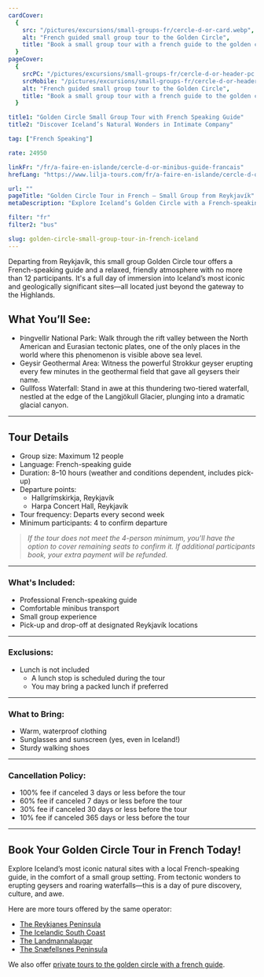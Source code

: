 ```yaml
---
cardCover:
  {
    src: "/pictures/excursions/small-groups-fr/cercle-d-or-card.webp",
    alt: "French guided small group tour to the Golden Circle",
    title: "Book a small group tour with a french guide to the golden circle in Iceland",
  }
pageCover:
  {
    srcPC: "/pictures/excursions/small-groups-fr/cercle-d-or-header-pc.webp",
    srcMobile: "/pictures/excursions/small-groups-fr/cercle-d-or-header-mobile.webp",
    alt: "French guided small group tour to the Golden Circle",
    title: "Book a small group tour with a french guide to the golden circle in Iceland",
  }

title1: "Golden Circle Small Group Tour with French Speaking Guide"
title2: "Discover Iceland’s Natural Wonders in Intimate Company"

tag: ["French Speaking"]

rate: 24950

linkFr: "/fr/a-faire-en-islande/cercle-d-or-minibus-guide-francais"
hrefLang: "https://www.lilja-tours.com/fr/a-faire-en-islande/cercle-d-or-minibus-guide-francais"

url: ""
pageTitle: "Golden Circle Tour in French – Small Group from Reykjavík"
metaDescription: "Explore Iceland’s Golden Circle with a French-speaking guide. Visit Þingvellir, Geysir, and Gullfoss in a small group of 12. Book your tour from Reykjavík."

filter: "fr"
filter2: "bus"

slug: golden-circle-small-group-tour-in-french-iceland
---
```


Departing from Reykjavík, this small group Golden Circle tour offers a French-speaking guide and a relaxed, friendly atmosphere with no more than 12 participants. It's a full day of immersion into Iceland’s most iconic and geologically significant sites—all located just beyond the gateway to the Highlands.

## What You’ll See:

- Þingvellir National Park: Walk through the rift valley between the North American and Eurasian tectonic plates, one of the only places in the world where this phenomenon is visible above sea level.
- Geysir Geothermal Area: Witness the powerful Strokkur geyser erupting every few minutes in the geothermal field that gave all geysers their name.
- Gullfoss Waterfall: Stand in awe at this thundering two-tiered waterfall, nestled at the edge of the Langjökull Glacier, plunging into a dramatic glacial canyon.

---

## Tour Details

- Group size: Maximum 12 people
- Language: French-speaking guide
- Duration: 8–10 hours (weather and conditions dependent, includes pick-up)
- Departure points:
  - Hallgrímskirkja, Reykjavík
  - Harpa Concert Hall, Reykjavík
- Tour frequency: Departs every second week
- Minimum participants: 4 to confirm departure

> _If the tour does not meet the 4-person minimum, you'll have the option to cover remaining seats to confirm it. If additional participants book, your extra payment will be refunded._

---

### What's Included:

- Professional French-speaking guide
- Comfortable minibus transport
- Small group experience
- Pick-up and drop-off at designated Reykjavík locations

---

### Exclusions:

- Lunch is not included
  - A lunch stop is scheduled during the tour
  - You may bring a packed lunch if preferred

---

### What to Bring:

- Warm, waterproof clothing
- Sunglasses and sunscreen (yes, even in Iceland!)
- Sturdy walking shoes

---

### Cancellation Policy:

- 100% fee if canceled 3 days or less before the tour
- 60% fee if canceled 7 days or less before the tour
- 30% fee if canceled 30 days or less before the tour
- 10% fee if canceled 365 days or less before the tour

---

## Book Your Golden Circle Tour in French Today!

Explore Iceland’s most iconic natural sites with a local French-speaking guide, in the comfort of a small group setting. From tectonic wonders to erupting geysers and roaring waterfalls—this is a day of pure discovery, culture, and awe.

<script
  type="text/javascript"
  src="https://widgets.bokun.io/assets/javascripts/apps/build/BokunWidgetsLoader.js?bookingChannelUUID=97236c68-b945-4a96-8587-660bdc4c45fd"
  async
></script>

<div
  class="bokunWidget"
  data-src="https://widgets.bokun.io/online-sales/97236c68-b945-4a96-8587-660bdc4c45fd/experience-calendar/969287"
></div>

Here are more tours offered by the same operator:

- <a href="/things-to-do-iceland/reykjanes-peninsula-small-group-tour-in-french/" title="Guided tours in french">The Reykjanes Peninsula</a>
- <a href="/things-to-do-iceland/south-coast-small-group-tour-in-french-iceland/" title="Guided tours in french">The Icelandic South Coast</a>
- <a href="/things-to-do-iceland/landmannalaugar-icelandic-highlands-small-group-tour-in-french/" title="Guided tours in french">The Landmannalaugar</a>
- <a href="/things-to-do-iceland/snaefellsnes-peninsula-small-group-tour-in-french/" title="Guided tours in french">The Snæfellsnes Peninsula</a>

We also offer <a href="/fr/guide-francophone-islande/cercle-d-or/" title="private golden circle tours">private tours to the golden circle with a french guide</a>.